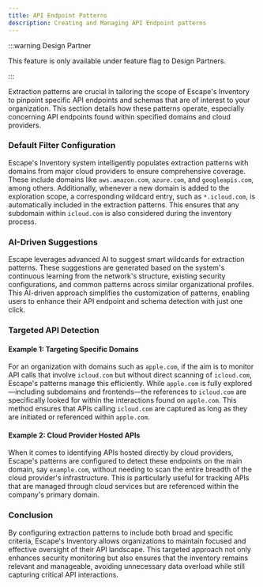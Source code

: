 ```yaml
---
title: API Endpoint Patterns
description: Creating and Managing API Endpoint patterns
---
```


:::warning Design Partner

This feature is only available under feature flag to Design Partners.

:::


Extraction patterns are crucial in tailoring the scope of Escape's Inventory to pinpoint specific API endpoints and schemas that are of interest to your organization. This section details how these patterns operate, especially concerning API endpoints found within specified domains and cloud providers.

### Default Filter Configuration

Escape's Inventory system intelligently populates extraction patterns with domains from major cloud providers to ensure comprehensive coverage. These include domains like `aws.amazon.com`, `azure.com`, and `googleapis.com`, among others. Additionally, whenever a new domain is added to the exploration scope, a corresponding wildcard entry, such as `*.icloud.com`, is automatically included in the extraction patterns. This ensures that any subdomain within `icloud.com` is also considered during the inventory process.

### AI-Driven Suggestions

Escape leverages advanced AI to suggest smart wildcards for extraction patterns. These suggestions are generated based on the system's continuous learning from the network's structure, existing security configurations, and common patterns across similar organizational profiles. This AI-driven approach simplifies the customization of patterns, enabling users to enhance their API endpoint and schema detection with just one click.

### Targeted API Detection

#### Example 1: Targeting Specific Domains
For an organization with domains such as `apple.com`, if the aim is to monitor API calls that involve `icloud.com` but without direct scanning of `icloud.com`, Escape's patterns manage this efficiently. While `apple.com` is fully explored—including subdomains and frontends—the references to `icloud.com` are specifically looked for within the interactions found on `apple.com`. This method ensures that APIs calling `icloud.com` are captured as long as they are initiated or referenced within `apple.com`.

#### Example 2: Cloud Provider Hosted APIs
When it comes to identifying APIs hosted directly by cloud providers, Escape's patterns are configured to detect these endpoints on the main domain, say `example.com`, without needing to scan the entire breadth of the cloud provider's infrastructure. This is particularly useful for tracking APIs that are managed through cloud services but are referenced within the company's primary domain.

### Conclusion

By configuring extraction patterns to include both broad and specific criteria, Escape's Inventory allows organizations to maintain focused and effective oversight of their API landscape. This targeted approach not only enhances security monitoring but also ensures that the inventory remains relevant and manageable, avoiding unnecessary data overload while still capturing critical API interactions.
